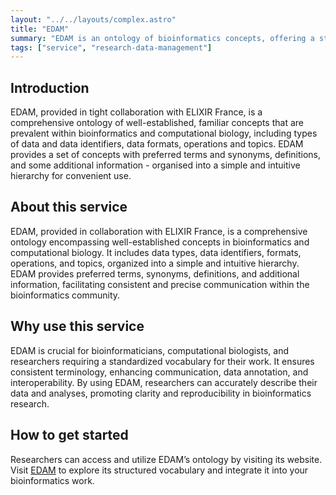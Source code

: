 ```yaml
---
layout: "../../layouts/complex.astro"
title: "EDAM"
summary: "EDAM is an ontology of bioinformatics concepts, offering a structured vocabulary for data types, formats, operations, and topics."
tags: ["service", "research-data-management"]
---
```


## Introduction

EDAM, provided in tight collaboration with ELIXIR France, is a comprehensive ontology of well-established, familiar concepts that are prevalent within bioinformatics and computational biology, including types of data and data identifiers, data formats, operations and topics. EDAM provides a set of concepts with preferred terms and synonyms, definitions, and some additional information - organised into a simple and intuitive hierarchy for convenient use.

## About this service

EDAM, provided in collaboration with ELIXIR France, is a comprehensive ontology encompassing well-established concepts in bioinformatics and computational biology. It includes data types, data identifiers, formats, operations, and topics, organized into a simple and intuitive hierarchy. EDAM provides preferred terms, synonyms, definitions, and additional information, facilitating consistent and precise communication within the bioinformatics community.

## Why use this service

EDAM is crucial for bioinformaticians, computational biologists, and researchers requiring a standardized vocabulary for their work. It ensures consistent terminology, enhancing communication, data annotation, and interoperability. By using EDAM, researchers can accurately describe their data and analyses, promoting clarity and reproducibility in bioinformatics research.

## How to get started

Researchers can access and utilize EDAM’s ontology by visiting its website. Visit [EDAM](https://edamontology.org/) to explore its structured vocabulary and integrate it into your bioinformatics work.

